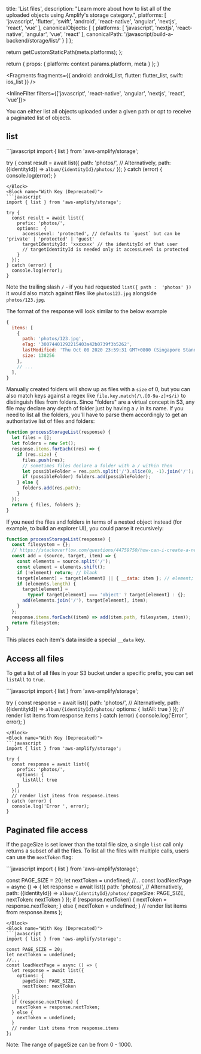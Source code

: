
  title: 'List files',
  description: "Learn more about how to list all of the uploaded objects using Amplify's storage category.",
  platforms: [
    'javascript',
    'flutter',
    'swift',
    'android',
    'react-native',
    'angular',
    'nextjs',
    'react',
    'vue'
  ],
  canonicalObjects: [
    {
      platforms: [
        'javascript',
        'nextjs',
        'react-native',
        'angular',
        'vue',
        'react'
      ],
      canonicalPath: '/javascript/build-a-backend/storage/list/'
    }
  ]
};

  return getCustomStaticPath(meta.platforms);
};

  return {
    props: {
      platform: context.params.platform,
      meta
    }
  };
}


<Fragments
  fragments={{ android: android_list, flutter: flutter_list, swift: ios_list }}
/>

<InlineFilter filters={['javascript', 'react-native', 'angular', 'nextjs', 'react', 'vue']}>

You can either list all objects uploaded under a given path or opt to receive a paginated list of objects.

## list
<BlockSwitcher>
<Block name="With Path (Above v6.x.x)">
```javascript
import { list } from 'aws-amplify/storage';

try {
  const result = await list({
    path: 'photos/',
    // Alternatively, path: ({identityId}) => `album/{identityId}/photos/`
  });
} catch (error) {
  console.log(error);
}
```
</Block>
<Block name="With Key (Deprecated)">
```javascript
import { list } from 'aws-amplify/storage';

try {
  const result = await list({
    prefix: 'photos/',
    options:  {
      accessLevel: 'protected', // defaults to `guest` but can be 'private' | 'protected' | 'guest'
      targetIdentityId: 'xxxxxxx' // the identityId of that user
      // targetIdentityId is needed only it accessLevel is protected
    }
  });
} catch (error) {
  console.log(error);
}
```
</Block>
</BlockSwitcher>

Note the trailing slash `/` - if you had requested `list({ path :  'photos' })` it would also match against files like `photos123.jpg` alongside `photos/123.jpg`.

The format of the response will look similar to the below example

```js
{
  items: [
    {
      path: 'photos/123.jpg',
      eTag: '30074401292215403a42b0739f3b5262',
      lastModified: 'Thu Oct 08 2020 23:59:31 GMT+0800 (Singapore Standard Time)',
      size: 138256
    },
    // ...
  ],
}
```

Manually created folders will show up as files with a `size` of 0, but you can also match keys against a regex like `file.key.match(/\.[0-9a-z]+$/i)` to distinguish files from folders. Since "folders" are a virtual concept in S3, any file may declare any depth of folder just by having a `/` in its name. If you need to list all the folders, you'll have to parse them accordingly to get an authoritative list of files and folders:

```js
function processStorageList(response) {
  let files = [];
  let folders = new Set();
  response.items.forEach((res) => {
    if (res.size) {
      files.push(res);
      // sometimes files declare a folder with a / within then
      let possibleFolder = res.path.split('/').slice(0, -1).join('/');
      if (possibleFolder) folders.add(possibleFolder);
    } else {
      folders.add(res.path);
    }
  });
  return { files, folders };
}
```

If you need the files and folders in terms of a nested object instead (for example, to build an explorer UI), you could parse it recursively:

```js
function processStorageList(response) {
  const filesystem = {};
  // https://stackoverflow.com/questions/44759750/how-can-i-create-a-nested-object-representation-of-a-folder-structure
  const add = (source, target, item) => {
    const elements = source.split('/');
    const element = elements.shift();
    if (!element) return; // blank
    target[element] = target[element] || { __data: item }; // element;
    if (elements.length) {
      target[element] =
        typeof target[element] === 'object' ? target[element] : {};
      add(elements.join('/'), target[element], item);
    }
  };
  response.items.forEach((item) => add(item.path, filesystem, item));
  return filesystem;
}
```

This places each item's data inside a special `__data` key.

## Access all files

To get a list of all files in your S3 bucket under a specific prefix, you can set `listAll` to `true`.

<BlockSwitcher>
<Block name="With Path (Above v6.x.x)">
```javascript
import { list } from 'aws-amplify/storage';

try {
  const response = await list({
    path: 'photos/',
    // Alternatively, path: ({identityId}) => `album/{identityId}/photos/`
    options: {
      listAll: true
    }
  });
  // render list items from response.items
} catch (error) {
  console.log('Error ', error);
}
```
</Block>
<Block name="With Key (Deprecated)">
```javascript
import { list } from 'aws-amplify/storage';

try {
  const response = await list({
    prefix: 'photos/',
    options: {
      listAll: true
    }
  });
  // render list items from response.items
} catch (error) {
  console.log('Error ', error);
}
```
</Block>
</BlockSwitcher>

## Paginated file access

If the pageSize is set lower than the total file size, a single `list` call only returns a subset of all the files. To list all the files with multiple calls, users can use the `nextToken` flag:

<BlockSwitcher>
<Block name="With Path (Above v6.x.x)">
```javascript
import { list } from 'aws-amplify/storage';

const PAGE_SIZE = 20;
let nextToken = undefined;
//...
const loadNextPage = async () => {
  let response = await list({
    path: 'photos/',
    // Alternatively, path: ({identityId}) => `album/{identityId}/photos/`
    pageSize: PAGE_SIZE,
    nextToken: nextToken
    }
  });
  if (response.nextToken) {
    nextToken = response.nextToken;
  } else {
    nextToken = undefined;
  }
  // render list items from response.items
};
```
</Block>
<Block name="With Key (Deprecated)">
```javascript
import { list } from 'aws-amplify/storage';

const PAGE_SIZE = 20;
let nextToken = undefined;
//...
const loadNextPage = async () => {
  let response = await list({
    options: {
      pageSize: PAGE_SIZE,
      nextToken: nextToken
    }
  });
  if (response.nextToken) {
    nextToken = response.nextToken;
  } else {
    nextToken = undefined;
  }
  // render list items from response.items
};
```
</Block>
</BlockSwitcher>


<Callout>Note: The range of pageSize can be from 0 - 1000.</Callout>

</InlineFilter>
